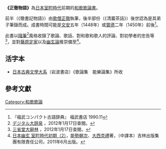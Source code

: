 {{japanese|japanese=正徹物語|kana=しょうてつものがたり|romaji=Shōtetsu-Monogatari|舊寫 =正徹物語|}}
'''《正徹物語》'''為[[日本|日本]][[室町時代|室町時代]]前期的[[和歌|和歌]][[歌論書|歌論書]]。

前半（《徹書記物語》）由[[歌人|歌僧]][[正徹|正徹]]執筆，後半部份（《清巖茶話》）後世認為是其弟子筆錄而成。成書時間可能是[[文安_(後花園天皇)|文安]]五年（1448年）或[[寶德|寶德]]二年（1450年）前後<ref>『福武コンパクト古語辞典』 福武書店 1990.11{{Ja}}</ref>。

此書以[[隨筆|隨筆]]<ref>[http://kotobank.jp/word/%E6%AD%A3%E5%BE%B9%E7%89%A9%E8%AA%9E デジタル大辞泉] {{Wayback|url=http://kotobank.jp/word/%E6%AD%A3%E5%BE%B9%E7%89%A9%E8%AA%9E |date=20130515234054 }}，2012年1月17日查閱。{{Ja}}</ref>風格收錄了歌論、歌話、對和歌和歌人的評論、對初學者的忠告等<ref>[http://www.weblio.jp/content/%E6%AD%A3%E5%BE%B9%E7%89%A9%E8%AA%9E 三省堂大辭林] {{Wayback|url=http://www.weblio.jp/content/%E6%AD%A3%E5%BE%B9%E7%89%A9%E8%AA%9E |date=20170723092600 }}，2012年1月17日查閱。{{Ja}}</ref>，並對[[藤原定家|藤原定家]]以及[[幽玄|幽玄論]]推崇備至<ref>[http://book.ifeng.com/lianzai/detail_2011_06/03/6808747_35.shtml 日本幽玄 室町時代初期（2）]，[[能勢朝次|能勢朝次]]、[[大西克禮|大西克禮]]著，（中譯本）吉林出版集團有限責任公司，2011年6月出版。 </ref>。

== 活字本 ==
*[[日本古典文學大系|日本古典文學大系]]（岩波書店）《歌論集　能樂論集》所收

== 參考文獻 ==
{{reflist}}

{{DEFAULTSORT:Shōtetsu Monogatari}}

[[Category:和歌歌論|Category:和歌歌論]]